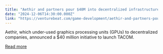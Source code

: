 ```yaml
---
title: "Aethir and partners pour $40M into decentralized infrastructure for AI and blockchain"
date: "2024-12-06T14:30:00.000Z"
link: "https://venturebeat.com/game-development/aethir-and-partners-pour-40m-into-decentralized-infrastructure-for-ai-and-blockchain/"
---
```


Aethir, which under-used graphics processing units (GPUs) to decentralized companies, announced a $40 million initiative to launch TACOM.

[Read more](https://venturebeat.com/game-development/aethir-and-partners-pour-40m-into-decentralized-infrastructure-for-ai-and-blockchain/)

